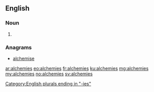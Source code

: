 ==English==

===Noun===
{{head|en|plural}}

# {{plural of|alchemy|lang=en|nocat=1}}

===Anagrams===
* [[alchemise#English|alchemise]]

[[Category:English plurals ending in "-ies"]]

[[ar:alchemies]]
[[eo:alchemies]]
[[fr:alchemies]]
[[ku:alchemies]]
[[mg:alchemies]]
[[my:alchemies]]
[[no:alchemies]]
[[sv:alchemies]]